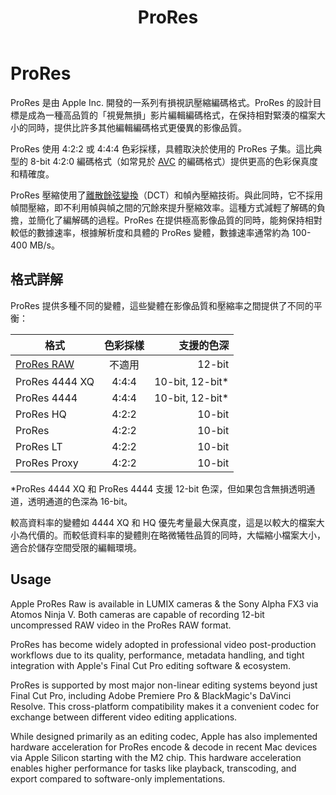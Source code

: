 ﻿---
title: ProRes
sidebar_position: 14
---

# ProRes

ProRes 是由 Apple Inc. 開發的一系列有損視訊壓縮編碼格式。ProRes 的設計目標是成為一種高品質的「視覺無損」影片編輯編碼格式，在保持相對緊湊的檔案大小的同時，提供比許多其他編輯編碼格式更優異的影像品質。

ProRes 使用 4:2:2 或 4:4:4 色彩採樣，具體取決於使用的 ProRes 子集。這比典型的 8-bit 4:2:0 編碼格式（如常見於 [AVC](../video/AVC.mdx) 的編碼格式）提供更高的色彩保真度和精確度。

ProRes 壓縮使用了[離散餘弦變換](../introduction/terminology.mdx#discrete-cosine-transform-dct)（DCT）和幀內壓縮技術。與此同時，它不採用幀間壓縮，即不利用幀與幀之間的冗餘來提升壓縮效率。這種方式減輕了解碼的負擔，並簡化了編解碼的過程。ProRes 在提供極高影像品質的同時，能夠保持相對較低的數據速率，根據解析度和具體的 ProRes 變體，數據速率通常約為 100-400 MB/s。

## 格式詳解

ProRes 提供多種不同的變體，這些變體在影像品質和壓縮率之間提供了不同的平衡：

| 格式 | 色彩採樣 | 支援的色深 |
| --- | :---: | ---: |
| [ProRes RAW](https://www.apple.com/final-cut-pro/docs/Apple_ProRes_RAW.pdf) | 不適用 | 12-bit |
| ProRes 4444 XQ | 4:4:4 | 10-bit, 12-bit\* |
| ProRes 4444 | 4:4:4 | 10-bit, 12-bit\* |
| ProRes HQ | 4:2:2 | 10-bit |
| ProRes | 4:2:2 | 10-bit |
| ProRes LT | 4:2:2 | 10-bit |
| ProRes Proxy | 4:2:2 | 10-bit |

\*ProRes 4444 XQ 和 ProRes 4444 支援 12-bit 色深，但如果包含無損透明通道，透明通道的色深為 16-bit。

較高資料率的變體如 4444 XQ 和 HQ 優先考量最大保真度，這是以較大的檔案大小為代價的。而較低資料率的變體則在略微犧牲品質的同時，大幅縮小檔案大小，適合於儲存空間受限的編輯環境。
## Usage

Apple ProRes Raw is available in LUMIX cameras & the Sony Alpha FX3 via Atomos Ninja V. Both cameras are capable of recording 12-bit uncompressed RAW video in the ProRes RAW format.

ProRes has become widely adopted in professional video post-production workflows due to its quality, performance, metadata handling, and tight integration with Apple's Final Cut Pro editing software & ecosystem.

ProRes is supported by most major non-linear editing systems beyond just Final Cut Pro, including Adobe Premiere Pro & BlackMagic's DaVinci Resolve. This cross-platform compatibility makes it a convenient codec for exchange between different video editing applications.

While designed primarily as an editing codec, Apple has also implemented hardware acceleration for ProRes encode & decode in recent Mac devices via Apple Silicon starting with the M2 chip. This hardware acceleration enables higher performance for tasks like playback, transcoding, and export compared to software-only implementations.